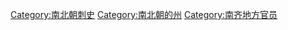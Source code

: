 [[Category:南北朝刺史|Category:南北朝刺史]]
[[Category:南北朝的州|Category:南北朝的州]]
[[Category:南齐地方官员|Category:南齐地方官员]]